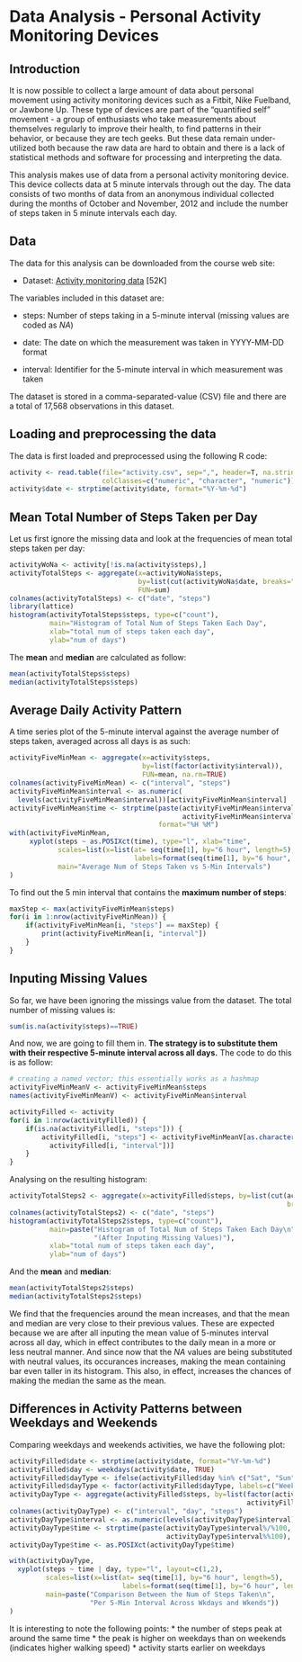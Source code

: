 Data Analysis - Personal Activity Monitoring Devices
========================================================

## Introduction

It is now possible to collect a large amount of data about personal movement using activity monitoring devices such as a Fitbit, Nike Fuelband, or Jawbone Up. These type of devices are part of the "quantified self" movement - a group of enthusiasts who take measurements about themselves regularly to improve their health, to find patterns in their behavior, or because they are tech geeks. But these data remain under-utilized both because the raw data are hard to obtain and there is a lack of statistical methods and software for processing and interpreting the data.

This analysis makes use of data from a personal activity monitoring device. This device collects data at 5 minute intervals through out the day. The data consists of two months of data from an anonymous individual collected during the months of October and November, 2012 and include the number of steps taken in 5 minute intervals each day.

## Data

The data for this analysis can be downloaded from the course web site:

* Dataset: [Activity monitoring data](https://d396qusza40orc.cloudfront.net/repdata%2Fdata%2Factivity.zip) [52K]

The variables included in this dataset are:

* steps: Number of steps taking in a 5-minute interval (missing values are coded as *NA*)

* date: The date on which the measurement was taken in YYYY-MM-DD format

* interval: Identifier for the 5-minute interval in which measurement was taken

The dataset is stored in a comma-separated-value (CSV) file and there are a total of 17,568 observations in this dataset.

## Loading and preprocessing the data

The data is first loaded and preprocessed using the following R code:
```r
activity <- read.table(file="activity.csv", sep=",", header=T, na.strings="NA", 
                       colClasses=c("numeric", "character", "numeric"))
activity$date <- strptime(activity$date, format="%Y-%m-%d")
```

## Mean Total Number of Steps Taken per Day

Let us first ignore the missing data and look at the frequencies of mean total steps taken per day:
```r
activityWoNa <- activity[!is.na(activity$steps),]
activityTotalSteps <- aggregate(x=activityWoNa$steps, 
                                by=list(cut(activityWoNa$date, breaks="day")), 
                                FUN=sum)
colnames(activityTotalSteps) <- c("date", "steps")
library(lattice)
histogram(activityTotalSteps$steps, type=c("count"),
          main="Histogram of Total Num of Steps Taken Each Day", 
          xlab="total num of steps taken each day",
          ylab="num of days")
```

The **mean** and **median** are calculated as follow:
```r
mean(activityTotalSteps$steps)
median(activityTotalSteps$steps)
```

## Average Daily Activity Pattern
A time series plot of the 5-minute interval against the average number of steps taken, averaged across all days is as such:
```r
activityFiveMinMean <- aggregate(x=activity$steps, 
                                 by=list(factor(activity$interval)), 
                                 FUN=mean, na.rm=TRUE)
colnames(activityFiveMinMean) <- c("interval", "steps")
activityFiveMinMean$interval <- as.numeric(
  levels(activityFiveMinMean$interval))[activityFiveMinMean$interval]
activityFiveMinMean$time <- strptime(paste(activityFiveMinMean$interval%/%100, 
                                           activityFiveMinMean$interval%%100), 
                                     format="%H %M")
with(activityFiveMinMean,
     xyplot(steps ~ as.POSIXct(time), type="l", xlab="time",
            scales=list(x=list(at= seq(time[1], by="6 hour", length=5), 
                               labels=format(seq(time[1], by="6 hour", length=5), "%HH"))),
            main="Average Num of Steps Taken vs 5-Min Intervals")
)
```

To find out the 5 min interval that contains the **maximum number of steps**:
```r
maxStep <- max(activityFiveMinMean$steps)
for(i in 1:nrow(activityFiveMinMean)) {
    if(activityFiveMinMean[i, "steps"] == maxStep) {
        print(activityFiveMinMean[i, "interval"])
    }
}
```

## Inputing Missing Values
So far, we have been ignoring the missings value from the dataset. The total number of missing values is:
```r
sum(is.na(activity$steps)==TRUE)
```

And now, we are going to fill them in. **The strategy is to substitute them with their respective 5-minute interval across all days.** The code to do this is as follow:
```r
# creating a named vector; this essentially works as a hashmap
activityFiveMinMeanV <- activityFiveMinMean$steps
names(activityFiveMinMeanV) <- activityFiveMinMean$interval

activityFilled <- activity
for(i in 1:nrow(activityFilled)) {
    if(is.na(activityFilled[i, "steps"])) {
        activityFilled[i, "steps"] <- activityFiveMinMeanV[as.character(
          activityFilled[i, "interval"])]
    }
}
```

Analysing on the resulting histogram:

```r
activityTotalSteps2 <- aggregate(x=activityFilled$steps, by=list(cut(activityFilled$date, 
                                                                     breaks="day")), FUN=sum)
colnames(activityTotalSteps2) <- c("date", "steps")
histogram(activityTotalSteps2$steps, type=c("count"),
          main=paste("Histogram of Total Num of Steps Taken Each Day\n",
                     "(After Inputing Missing Values)"), 
          xlab="total num of steps taken each day",
          ylab="num of days")
```

And the **mean** and **median**:
```r
mean(activityTotalSteps2$steps)
median(activityTotalSteps2$steps)
```

We find that the frequencies around the mean increases, and that the mean and median are very close to their previous values.  These are expected because we are after all inputing the mean value of 5-minutes interval across all day, which in effect contributes to the daily mean in a more or less neutral manner.  And since now that the *NA* values are being substituted with neutral values, its occurances increases, making the mean containing bar even taller in its histogram.  This also, in effect, increases the chances of making the median the same as the mean.

## Differences in Activity Patterns between Weekdays and Weekends

Comparing weekdays and weekends activities, we have the following plot:
```r
activityFilled$date <- strptime(activity$date, format="%Y-%m-%d")
activityFilled$day <- weekdays(activity$date, TRUE)
activityFilled$dayType <- ifelse(activityFilled$day %in% c("Sat", "Sun"), 1, 0)
activityFilled$dayType <- factor(activityFilled$dayType, labels=c("Weekday", "Weekend"))
activityDayType <- aggregate(activityFilled$steps, by=list(factor(activityFilled$interval),
                                                           activityFilled$dayType), FUN=mean)
colnames(activityDayType) <- c("interval", "day", "steps")
activityDayType$interval <- as.numeric(levels(activityDayType$interval))[activityDayType$interval]
activityDayType$time <- strptime(paste(activityDayType$interval%/%100, 
                                       activityDayType$interval%%100), format="%H %M")
activityDayType$time <- as.POSIXct(activityDayType$time)

with(activityDayType, 
  xyplot(steps ~ time | day, type="l", layout=c(1,2),
         scales=list(x=list(at= seq(time[1], by="6 hour", length=5), 
                            labels=format(seq(time[1], by="6 hour", length=5), "%HH"))),
         main=paste("Comparison Between the Num of Steps Taken\n",
                    "Per 5-Min Interval Across Wkdays and Wkends"))
)
```

It is interesting to note the following points:
* the number of steps peak at around the same time
* the peak is higher on weekdays than on weekends (indicates higher walking speed)
* activity starts earlier on weekdays